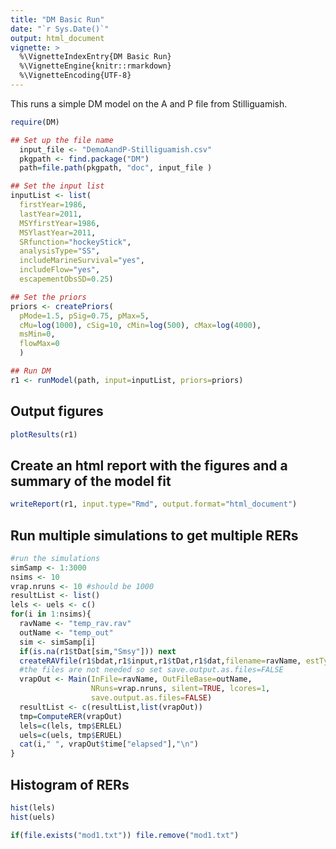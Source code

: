 ```yaml
---
title: "DM Basic Run"
date: "`r Sys.Date()`"
output: html_document
vignette: >
  %\VignetteIndexEntry{DM Basic Run}
  %\VignetteEngine{knitr::rmarkdown}
  %\VignetteEncoding{UTF-8}
---
```




This runs a simple DM model on the A and P file from Stilliguamish.

```r
require(DM)

## Set up the file name
  input_file <- "DemoAandP-Stilliguamish.csv"
  pkgpath <- find.package("DM")
  path=file.path(pkgpath, "doc", input_file )

## Set the input list
inputList <- list(
  firstYear=1986,
  lastYear=2011,
  MSYfirstYear=1986,
  MSYlastYear=2011,
  SRfunction="hockeyStick",
  analysisType="SS",
  includeMarineSurvival="yes",
  includeFlow="yes",
  escapementObsSD=0.25)

## Set the priors
priors <- createPriors(
  pMode=1.5, pSig=0.75, pMax=5,
  cMu=log(1000), cSig=10, cMin=log(500), cMax=log(4000),
  msMin=0,
  flowMax=0
  )

## Run DM
r1 <- runModel(path, input=inputList, priors=priors)
```

## Output figures

```r
plotResults(r1)
```

## Create an html report with the figures and a summary of the model fit

```r
writeReport(r1, input.type="Rmd", output.format="html_document")
```

## Run multiple simulations to get multiple RERs

```r
#run the simulations
simSamp <- 1:3000
nsims <- 10
vrap.nruns <- 10 #should be 1000
resultList <- list()
lels <- uels <- c()
for(i in 1:nsims){
  ravName <- "temp_rav.rav"
  outName <- "temp_out"
  sim <- simSamp[i]
  if(is.na(r1$tDat[sim,"Smsy"])) next
  createRAVfile(r1$bdat,r1$input,r1$tDat,r1$dat,filename=ravName, estType="sims",sim=sim, rav.options=list(lowerEscThreshold = 400))
  #the files are not needed so set save.output.as.files=FALSE
  vrapOut <- Main(InFile=ravName, OutFileBase=outName, 
                  NRuns=vrap.nruns, silent=TRUE, lcores=1,
                  save.output.as.files=FALSE)
  resultList <- c(resultList,list(vrapOut))
  tmp=ComputeRER(vrapOut)
  lels=c(lels, tmp$ERLEL)
  uels=c(uels, tmp$ERUEL)
  cat(i," ", vrapOut$time["elapsed"],"\n")
}
```

## Histogram of RERs

```r
hist(lels)
hist(uels)
```

```r
if(file.exists("mod1.txt")) file.remove("mod1.txt")
```